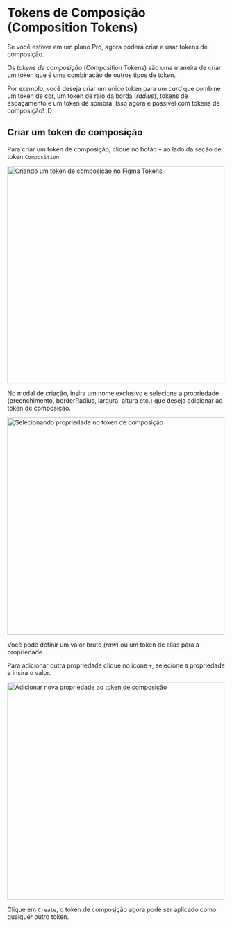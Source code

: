 # Tokens de Composição (Composition Tokens)

Se você estiver em um plano Pro, agora poderá criar e usar tokens de composição.

Os *tokens de composição* (Composition Tokens) são uma maneira de criar um token que é uma combinação de outros tipos de token.

Por exemplo, você deseja criar um único token para um *card* que combine um token de cor, um token de raio da borda (*radius*), tokens de espaçamento e um token de sombra. Isso agora é possível com tokens de composição! :D


<ReactPlayer
  muted
  width="100%"
  height="auto"
  loop
  playing
  controls
  url="/composition-tokens.MP4"
/>

## Criar um token de composição

Para criar um token de composição, clique no botão `+` ao lado da seção de token `Composition`.

<img src='/composition-1.png' alt="Criando um token de composição no Figma Tokens" width="500" />

No modal de criação, insira um nome exclusivo e selecione a propriedade (preenchimento, borderRadius, largura, altura etc.) que deseja adicionar ao token de composição.

<img src='/composition-select-property.png' alt="Selecionando propriedade no token de composição" width="500" />

Você pode definir um valor bruto (*raw*) ou um token de alias para a propriedade.

Para adicionar outra propriedade clique no ícone `+`, selecione a propriedade e insira o valor.

<img src='/composition-add-property.png' alt="Adicionar nova propriedade ao token de composição" width="500" />

Clique em `Create`, o token de composição agora pode ser aplicado como qualquer outro token.

<ReactPlayer
   mudo
   largura="100%"
   altura="auto"
   ciclo
   jogando
   controles
   url="/composition-tokens.MP4"
/>